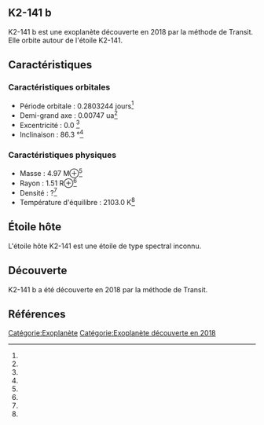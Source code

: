 == K2-141 b ==

{{Infobox Exoplanète
| nom = K2-141 b
| image = 
| légende = 
| étoile = K2-141
| constellation = 
| ascension_droite = 
| déclinaison = 
| distance = ?
| type_spectral = ?
| masse = 4.97 M⊕<ref></ref>
| rayon = 1.51 R⊕<ref></ref>
| densité = ?<ref></ref>
| gravité = ?<ref></ref>
| température = 2103.0 K<ref></ref>
| période = 0.2803244 j<ref></ref>
| demi_grand_axe = 0.00747 ua<ref></ref>
| excentricité = 0.0 <ref></ref>
| inclinaison = 86.3 °<ref></ref>
| méthode_découverte = Transit
| date_découverte = 2018
| statut = Confirmée
}}

K2-141 b est une exoplanète découverte en 2018 par la méthode de Transit. Elle orbite autour de l'étoile K2-141.

== Caractéristiques ==

=== Caractéristiques orbitales ===
* Période orbitale : 0.2803244 jours<ref></ref>
* Demi-grand axe : 0.00747 ua<ref></ref>
* Excentricité : 0.0 <ref></ref>
* Inclinaison : 86.3 °<ref></ref>

=== Caractéristiques physiques ===
* Masse : 4.97 M⊕<ref></ref>
* Rayon : 1.51 R⊕<ref></ref>
* Densité : ?<ref></ref>
* Température d'équilibre : 2103.0 K<ref></ref>

== Étoile hôte ==

{{Infobox Étoile
| nom = K2-141
| image = 
| légende = 
| constellation = 
| ascension_droite = 
| déclinaison = 
| distance = ?
| type_spectral = ?
| magnitude_absolue = 
| magnitude_apparente = 
| masse = ?<ref></ref>
| rayon = ?<ref></ref>
| température = ?<ref></ref>
| métallicité = ?<ref></ref>
| âge = ?<ref></ref>
}}

L'étoile hôte K2-141 est une étoile de type spectral inconnu.

== Découverte ==

K2-141 b a été découverte en 2018 par la méthode de Transit.

== Références ==
<references />

[[Catégorie:Exoplanète]]
[[Catégorie:Exoplanète découverte en 2018]]
